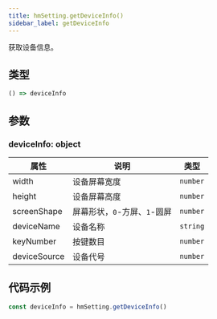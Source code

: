 ```yaml
---
title: hmSetting.getDeviceInfo()
sidebar_label: getDeviceInfo
---
```


获取设备信息。

## 类型

```ts
() => deviceInfo
```

## 参数

### deviceInfo: object

| 属性         | 说明                         | 类型     |
| ------------ | ---------------------------- | -------- |
| width        | 设备屏幕宽度                 | `number` |
| height       | 设备屏幕高度                 | `number` |
| screenShape  | 屏幕形状，`0`-方屏、`1`-圆屏 | `number` |
| deviceName   | 设备名称                     | `string` |
| keyNumber    | 按键数目                     | `number` |
| deviceSource | 设备代号                     | `number` |

## 代码示例

```js
const deviceInfo = hmSetting.getDeviceInfo()
```
